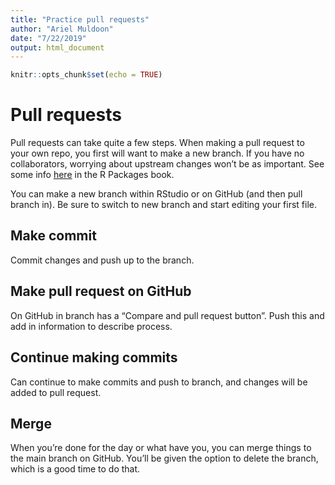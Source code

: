 ```yaml
---
title: "Practice pull requests"
author: "Ariel Muldoon"
date: "7/22/2019"
output: html_document
---
```


```r
knitr::opts_chunk$set(echo = TRUE)
```

# Pull requests
 
Pull requests can take quite a few steps.  When making a pull request to your own repo, you first will want to make a new branch.  If you have no collaborators, worrying about upstream changes won't be as important. See some info [here](https://r-pkgs.org/git.html#git-pullreq) in the R Packages book.

You can make a new branch within RStudio or on GitHub (and then pull branch in).  Be sure to switch to new branch and start editing your first file.

## Make commit

Commit changes and push up to the branch.

## Make pull request on GitHub

On GitHub in branch has a "Compare and pull request button".  Push this and add in information to describe process.  

## Continue making commits

Can continue to make commits and push to branch, and changes will be added to pull request.

## Merge

When you're done for the day or what have you, you can merge things to the main branch on GitHub.  You'll be given the option to delete the branch, which is a good time to do that.
